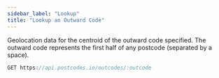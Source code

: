 ```yaml
---
sidebar_label: "Lookup"
title: "Lookup an Outward Code"
---
```


Geolocation data for the centroid of the outward code specified. The outward code represents the first half of any postcode (separated by a space).

```javascript
GET https://api.postcodes.io/outcodes/:outcode
```

